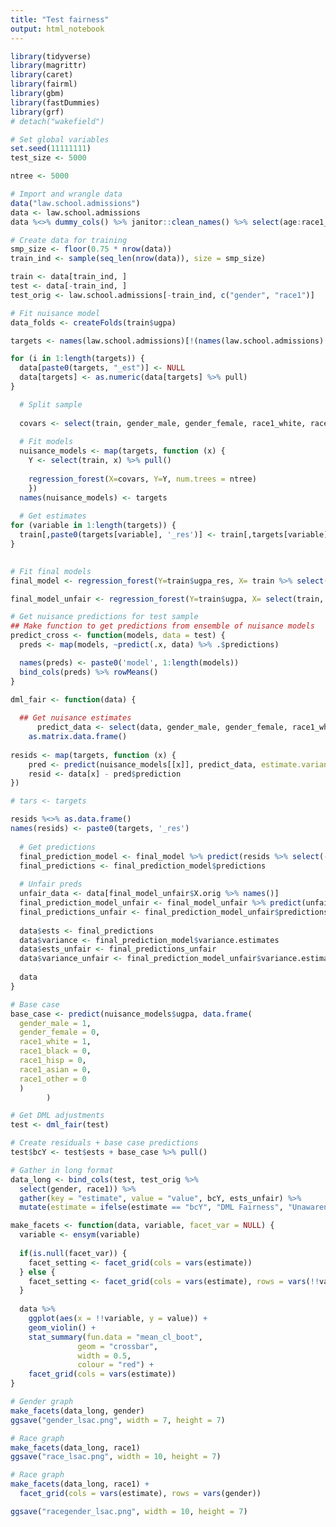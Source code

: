 ```yaml
---
title: "Test fairness"
output: html_notebook
---
```


```r
library(tidyverse)
library(magrittr)
library(caret)
library(fairml)
library(gbm)
library(fastDummies)
library(grf)
# detach("wakefield")
```

```r
# Set global variables
set.seed(11111111)
test_size <- 5000

ntree <- 5000
```

```r
# Import and wrangle data
data("law.school.admissions")
data <- law.school.admissions
data %<>% dummy_cols() %>% janitor::clean_names() %>% select(age:race1_white) %>% select(-gender, -race1) %>% mutate_if(is.factor, as.integer)
```

```r
# Create data for training
smp_size <- floor(0.75 * nrow(data))
train_ind <- sample(seq_len(nrow(data)), size = smp_size)

train <- data[train_ind, ]
test <- data[-train_ind, ]
test_orig <- law.school.admissions[-train_ind, c("gender", "race1")]
```


```r
# Fit nuisance model
data_folds <- createFolds(train$ugpa)

targets <- names(law.school.admissions)[!(names(law.school.admissions) %in% c('gender', 'race1'))]

for (i in 1:length(targets)) {
  data[paste0(targets, "_est")] <- NULL
  data[targets] <- as.numeric(data[targets] %>% pull)
}

  # Split sample
  
  covars <- select(train, gender_male, gender_female, race1_white, race1_black, race1_hisp, race1_asian, race1_other) %>% as.matrix.data.frame()
  
  # Fit models
  nuisance_models <- map(targets, function (x) {
    Y <- select(train, x) %>% pull()
    
    regression_forest(X=covars, Y=Y, num.trees = ntree)
    })
  names(nuisance_models) <- targets
  
  # Get estimates
for (variable in 1:length(targets)) {
  train[,paste0(targets[variable], '_res')] <- train[,targets[variable]] - predict(nuisance_models[[variable]], data = train)$predictions
}
      
```

```r
# Fit final models
final_model <- regression_forest(Y=train$ugpa_res, X= train %>% select(ends_with("_res"), -ugpa_res), num.trees = ntree, ci.group.size = 20)

final_model_unfair <- regression_forest(Y=train$ugpa, X= select(train, age, decile1, decile3, fam_inc, lsat, ugpa, cluster, fulltime), num.trees = ntree, ci.group.size = 20)
```

```r
# Get nuisance predictions for test sample
## Make function to get predictions from ensemble of nuisance models
predict_cross <- function(models, data = test) {
  preds <- map(models, ~predict(.x, data) %>% .$predictions)

  names(preds) <- paste0('model', 1:length(models))
  bind_cols(preds) %>% rowMeans()
}

dml_fair <- function(data) {
  
  ## Get nuisance estimates
      predict_data <- select(data, gender_male, gender_female, race1_white, race1_black, race1_hisp, race1_asian, race1_other) %>% 
    as.matrix.data.frame()
  
resids <- map(targets, function (x) {
    pred <- predict(nuisance_models[[x]], predict_data, estimate.variance = TRUE)
    resid <- data[x] - pred$prediction
})

# tars <- targets

resids %<>% as.data.frame()
names(resids) <- paste0(targets, '_res')
  
  # Get predictions
  final_prediction_model <- final_model %>% predict(resids %>% select(-ugpa_res), estimate.variance = TRUE)
  final_predictions <- final_prediction_model$predictions
  
  # Unfair preds
  unfair_data <- data[final_model_unfair$X.orig %>% names()]
  final_prediction_model_unfair <- final_model_unfair %>% predict(unfair_data, estimate.variance = TRUE)
  final_predictions_unfair <- final_prediction_model_unfair$predictions
  
  data$ests <- final_predictions
  data$variance <- final_prediction_model$variance.estimates
  data$ests_unfair <- final_predictions_unfair
  data$variance_unfair <- final_prediction_model_unfair$variance.estimates
  
  data
}


```


```r
# Base case
base_case <- predict(nuisance_models$ugpa, data.frame(
  gender_male = 1,
  gender_female = 0,
  race1_white = 1,
  race1_black = 0,
  race1_hisp = 0,
  race1_asian = 0, 
  race1_other = 0
  )
        )
```

```r
# Get DML adjustments
test <- dml_fair(test)
```

```r
# Create residuals + base case predictions
test$bcY <- test$ests + base_case %>% pull()

# Gather in long format
data_long <- bind_cols(test, test_orig %>%
  select(gender, race1)) %>%
  gather(key = "estimate", value = "value", bcY, ests_unfair) %>%
  mutate(estimate = ifelse(estimate == "bcY", "DML Fairness", "Unawareness"))
```



```r
make_facets <- function(data, variable, facet_var = NULL) {
  variable <- ensym(variable)
  
  if(is.null(facet_var)) {
    facet_setting <- facet_grid(cols = vars(estimate))
  } else {
    facet_setting <- facet_grid(cols = vars(estimate), rows = vars(!!variable))
  }
  
  data %>%
    ggplot(aes(x = !!variable, y = value)) +
    geom_violin() +
    stat_summary(fun.data = "mean_cl_boot",
               geom = "crossbar", 
               width = 0.5,
               colour = "red") +
    facet_grid(cols = vars(estimate))
}
```

```r
# Gender graph
make_facets(data_long, gender)
ggsave("gender_lsac.png", width = 7, height = 7)
```

```r
# Race graph
make_facets(data_long, race1)
ggsave("race_lsac.png", width = 10, height = 7)
```

```r
# Race graph
make_facets(data_long, race1) +
  facet_grid(cols = vars(estimate), rows = vars(gender))

ggsave("racegender_lsac.png", width = 10, height = 7)
```





